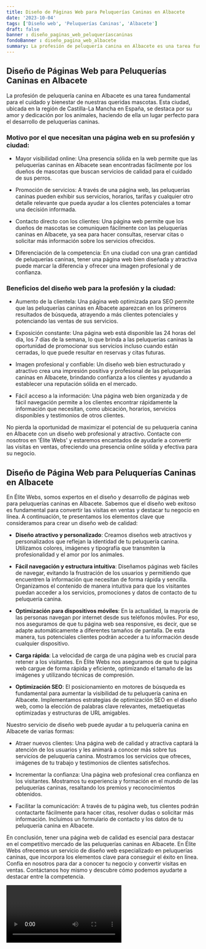 ```yaml
---
title: Diseño de Páginas Web para Peluquerías Caninas en Albacete
date: '2023-10-04'
tags: ['Diseño web', 'Peluquerías Caninas', 'Albacete']
draft: false
banner : diseño_paginas_web_peluqueríascaninas
fondoBanner : diseño_pagina_web_albacete
summary: La profesión de peluquería canina en Albacete es una tarea fundamental para el cuidado y bienestar de nuestras queridas mascotas. Esta ciudad, ubicada en la región de CastillaLa Mancha en España, se destaca por su amor y dedicación por los animales, haciendo de ella un lugar perfecto para el desarrollo de peluquerías caninas.
---
```


## Diseño de Páginas Web para Peluquerías Caninas en Albacete

La profesión de peluquería canina en Albacete es una tarea fundamental para el cuidado y bienestar de nuestras queridas mascotas. Esta ciudad, ubicada en la región de Castilla-La Mancha en España, se destaca por su amor y dedicación por los animales, haciendo de ella un lugar perfecto para el desarrollo de peluquerías caninas.

### Motivo por el que necesitan una página web en su profesión y ciudad:

- Mayor visibilidad online: Una presencia sólida en la web permite que las peluquerías caninas en Albacete sean encontradas fácilmente por los dueños de mascotas que buscan servicios de calidad para el cuidado de sus perros.

- Promoción de servicios: A través de una página web, las peluquerías caninas pueden exhibir sus servicios, horarios, tarifas y cualquier otro detalle relevante que pueda ayudar a los clientes potenciales a tomar una decisión informada.

- Contacto directo con los clientes: Una página web permite que los dueños de mascotas se comuniquen fácilmente con las peluquerías caninas en Albacete, ya sea para hacer consultas, reservar citas o solicitar más información sobre los servicios ofrecidos.

- Diferenciación de la competencia: En una ciudad con una gran cantidad de peluquerías caninas, tener una página web bien diseñada y atractiva puede marcar la diferencia y ofrecer una imagen profesional y de confianza.

### Beneficios del diseño web para la profesión y la ciudad:

- Aumento de la clientela: Una página web optimizada para SEO permite que las peluquerías caninas en Albacete aparezcan en los primeros resultados de búsqueda, atrayendo a más clientes potenciales y potenciando las ventas de sus servicios.

- Exposición constante: Una página web está disponible las 24 horas del día, los 7 días de la semana, lo que brinda a las peluquerías caninas la oportunidad de promocionar sus servicios incluso cuando están cerradas, lo que puede resultar en reservas y citas futuras.

- Imagen profesional y confiable: Un diseño web bien estructurado y atractivo crea una impresión positiva y profesional de las peluquerías caninas en Albacete, brindando confianza a los clientes y ayudando a establecer una reputación sólida en el mercado.

- Fácil acceso a la información: Una página web bien organizada y de fácil navegación permite a los clientes encontrar rápidamente la información que necesitan, como ubicación, horarios, servicios disponibles y testimonios de otros clientes.

No pierda la oportunidad de maximizar el potencial de su peluquería canina en Albacete con un diseño web profesional y atractivo. Contacte con nosotros en 'Élite Webs' y estaremos encantados de ayudarle a convertir las visitas en ventas, ofreciendo una presencia online sólida y efectiva para su negocio.

<GifSeo />

<Cta />

## Diseño de Página Web para Peluquerías Caninas en Albacete

En Élite Webs, somos expertos en el diseño y desarrollo de páginas web para peluquerías caninas en Albacete. Sabemos que el diseño web exitoso es fundamental para convertir las visitas en ventas y destacar tu negocio en línea. A continuación, te presentamos los elementos clave que consideramos para crear un diseño web de calidad:

- **Diseño atractivo y personalizado**: Creamos diseños web atractivos y personalizados que reflejan la identidad de tu peluquería canina. Utilizamos colores, imágenes y tipografía que transmiten la profesionalidad y el amor por los animales.

- **Fácil navegación y estructura intuitiva**: Diseñamos páginas web fáciles de navegar, evitando la frustración de los usuarios y permitiendo que encuentren la información que necesitan de forma rápida y sencilla. Organizamos el contenido de manera intuitiva para que los visitantes puedan acceder a los servicios, promociones y datos de contacto de tu peluquería canina.

- **Optimización para dispositivos móviles**: En la actualidad, la mayoría de las personas navegan por internet desde sus teléfonos móviles. Por eso, nos aseguramos de que tu página web sea responsive, es decir, que se adapte automáticamente a diferentes tamaños de pantalla. De esta manera, tus potenciales clientes podrán acceder a tu información desde cualquier dispositivo.

- **Carga rápida**: La velocidad de carga de una página web es crucial para retener a los visitantes. En Élite Webs nos aseguramos de que tu página web cargue de forma rápida y eficiente, optimizando el tamaño de las imágenes y utilizando técnicas de compresión.

- **Optimización SEO**: El posicionamiento en motores de búsqueda es fundamental para aumentar la visibilidad de tu peluquería canina en Albacete. Implementamos estrategias de optimización SEO en el diseño web, como la elección de palabras clave relevantes, metaetiquetas optimizadas y estructuras de URL amigables.

Nuestro servicio de diseño web puede ayudar a tu peluquería canina en Albacete de varias formas:

- Atraer nuevos clientes: Una página web de calidad y atractiva captará la atención de los usuarios y les animará a conocer más sobre tus servicios de peluquería canina. Mostramos los servicios que ofreces, imágenes de tu trabajo y testimonios de clientes satisfechos.

- Incrementar la confianza: Una página web profesional crea confianza en los visitantes. Mostramos tu experiencia y formación en el mundo de las peluquerías caninas, resaltando los premios y reconocimientos obtenidos.

- Facilitar la comunicación: A través de tu página web, tus clientes podrán contactarte fácilmente para hacer citas, resolver dudas o solicitar más información. Incluimos un formulario de contacto y los datos de tu peluquería canina en Albacete.

En conclusión, tener una página web de calidad es esencial para destacar en el competitivo mercado de las peluquerías caninas en Albacete. En Élite Webs ofrecemos un servicio de diseño web especializado en peluquerías caninas, que incorpora los elementos clave para conseguir el éxito en línea. Confía en nosotros para dar a conocer tu negocio y convertir visitas en ventas. Contáctanos hoy mismo y descubre cómo podemos ayudarte a destacar entre la competencia.

<Video />

<CtaBot job='Peluquerías Caninas' city='Albacete'/>

<Gmaps query='Albacete+españa+maps' />
